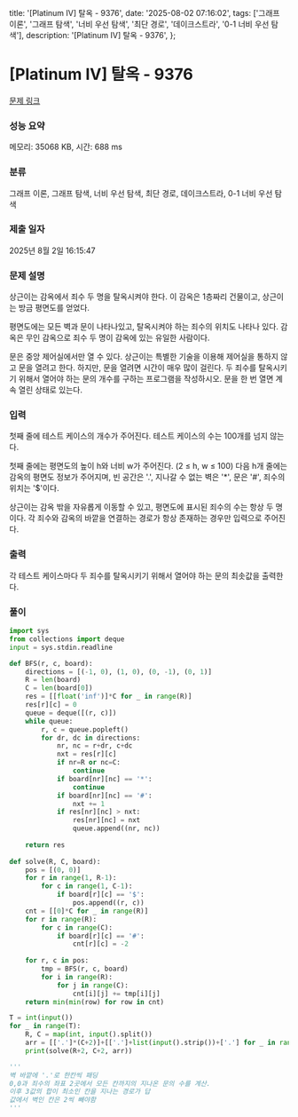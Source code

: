   title: '[Platinum IV] 탈옥 - 9376',
  date: '2025-08-02 07:16:02',
  tags: ['그래프 이론', '그래프 탐색', '너비 우선 탐색', '최단 경로', '데이크스트라', '0-1 너비 우선 탐색'],
  description: '[Platinum IV] 탈옥 - 9376',
};

# [Platinum IV] 탈옥 - 9376 

[문제 링크](https://www.acmicpc.net/problem/9376) 

### 성능 요약

메모리: 35068 KB, 시간: 688 ms

### 분류

그래프 이론, 그래프 탐색, 너비 우선 탐색, 최단 경로, 데이크스트라, 0-1 너비 우선 탐색

### 제출 일자

2025년 8월 2일 16:15:47

### 문제 설명

상근이는 감옥에서 죄수 두 명을 탈옥시켜야 한다. 이 감옥은 1층짜리 건물이고, 상근이는 방금 평면도를 얻었다.

평면도에는 모든 벽과 문이 나타나있고, 탈옥시켜야 하는 죄수의 위치도 나타나 있다. 감옥은 무인 감옥으로 죄수 두 명이 감옥에 있는 유일한 사람이다.

문은 중앙 제어실에서만 열 수 있다. 상근이는 특별한 기술을 이용해 제어실을 통하지 않고 문을 열려고 한다. 하지만, 문을 열려면 시간이 매우 많이 걸린다. 두 죄수를 탈옥시키기 위해서 열어야 하는 문의 개수를 구하는 프로그램을 작성하시오. 문을 한 번 열면 계속 열린 상태로 있는다.

### 입력 

 첫째 줄에 테스트 케이스의 개수가 주어진다. 테스트 케이스의 수는 100개를 넘지 않는다.

첫째 줄에는 평면도의 높이 h와 너비 w가 주어진다. (2 ≤ h, w ≤ 100) 다음 h개 줄에는 감옥의 평면도 정보가 주어지며, 빈 공간은 '.', 지나갈 수 없는 벽은 '*', 문은 '#', 죄수의 위치는 '$'이다.

상근이는 감옥 밖을 자유롭게 이동할 수 있고, 평면도에 표시된 죄수의 수는 항상 두 명이다. 각 죄수와 감옥의 바깥을 연결하는 경로가 항상 존재하는 경우만 입력으로 주어진다.

### 출력 

 각 테스트 케이스마다 두 죄수를 탈옥시키기 위해서 열어야 하는 문의 최솟값을 출력한다.

### 풀이
```python
import sys
from collections import deque
input = sys.stdin.readline

def BFS(r, c, board):
    directions = [(-1, 0), (1, 0), (0, -1), (0, 1)]
    R = len(board)
    C = len(board[0])
    res = [[float('inf')]*C for _ in range(R)]
    res[r][c] = 0
    queue = deque([(r, c)])
    while queue:
        r, c = queue.popleft()
        for dr, dc in directions:
            nr, nc = r+dr, c+dc
            nxt = res[r][c]
            if nr=R or nc=C:
                continue
            if board[nr][nc] == '*':
                continue
            if board[nr][nc] == '#':
                nxt += 1
            if res[nr][nc] > nxt:
                res[nr][nc] = nxt
                queue.append((nr, nc))
    
    return res
    
def solve(R, C, board):
    pos = [(0, 0)]
    for r in range(1, R-1):
        for c in range(1, C-1):
            if board[r][c] == '$':
                pos.append((r, c))
    cnt = [[0]*C for _ in range(R)]
    for r in range(R):
        for c in range(C):
            if board[r][c] == '#':
                cnt[r][c] = -2
    
    for r, c in pos:
        tmp = BFS(r, c, board)
        for i in range(R):
            for j in range(C):
                cnt[i][j] += tmp[i][j]
    return min(min(row) for row in cnt)

T = int(input())
for _ in range(T):
    R, C = map(int, input().split())
    arr = [['.']*(C+2)]+[['.']+list(input().strip())+['.'] for _ in range(R)]+[['.']*(C+2)]
    print(solve(R+2, C+2, arr))

'''
벽 바깥에 '.'로 한칸씩 패딩
0,0과 죄수의 좌표 2곳에서 모든 칸까지의 지나온 문의 수를 계산. 
이후 3값의 합이 최소인 칸을 지나는 경로가 답
값에서 벽인 칸은 2씩 빼야함
'''
```